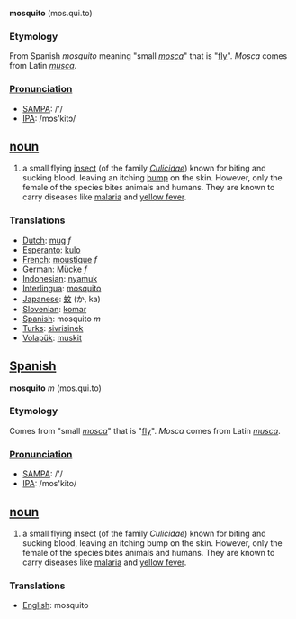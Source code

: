 '''mosquito''' (mos.qui.to)

=== Etymology ===
From Spanish ''mosquito'' meaning "small ''[[mosca]]''" that is "[[fly]]". ''Mosca'' comes from Latin ''[[musca]]''.

===[[Pronunciation]]===
*[[w:SAMPA|SAMPA]]: /'/
*[[w:IPA|IPA]]: /mɔs'kitɔ/

== [[noun]] ==
#a small flying [[insect]] (of the family ''[[Culicidae]]'') known for biting and sucking blood, leaving an itching [[bump]] on the skin. However, only the female of the species bites animals and humans. They are known to carry diseases like [[malaria]] and [[yellow fever]]. 

=== Translations ===
*[[Dutch]]: [[mug]] ''f''
*[[Esperanto]]: [[kulo]]
*[[French]]: [[moustique]] ''f''
*[[German]]: [[Mücke]] ''f''
*[[Indonesian]]: [[nyamuk]]
*[[Interlingua]]: [[mosquito]]
*[[Japanese]]: [[蚊]] (か, ka)
*[[Slovenian]]: [[komar]]
*[[Spanish]]: mosquito ''m''
*[[Turks]]: [[sivrisinek]]
*[[Volapük]]: [[muskit]]

==[[Spanish]]==

'''mosquito''' ''m'' (mos.qui.to)

=== Etymology ===
Comes from "small ''[[mosca]]''" that is "[[fly]]". ''Mosca'' comes from Latin ''[[musca]]''.

===[[Pronunciation]]===
*[[w:SAMPA|SAMPA]]: /'/
*[[w:IPA|IPA]]: /mos'kito/

== [[noun]] ==
#a small flying insect (of the family ''Culicidae'') known for biting and sucking blood, leaving an itching bump on the skin. However, only the female of the species bites animals and humans. They are known to carry diseases like [[malaria]] and [[yellow fever]]. 

=== Translations ===
*[[English]]: mosquito